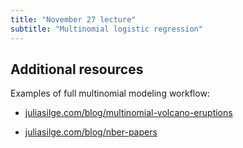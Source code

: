 ```yaml
---
title: "November 27 lecture"
subtitle: "Multinomial logistic regression"
---
```


## Additional resources

Examples of full multinomial modeling workflow:

-   [juliasilge.com/blog/multinomial-volcano-eruptions](https://juliasilge.com/blog/multinomial-volcano-eruptions/)

-   [juliasilge.com/blog/nber-papers](https://juliasilge.com/blog/nber-papers/)
